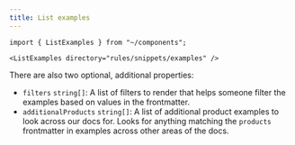 ```yaml
---
title: List examples
---
```


```mdx live
import { ListExamples } from "~/components";

<ListExamples directory="rules/snippets/examples" />
```

There are also two optional, additional properties:

- `filters` `string[]`: A list of filters to render that helps someone filter the examples based on values in the frontmatter.
- `additionalProducts` `string[]`: A list of additional product examples to look across our docs for. Looks for anything matching the `products` frontmatter in examples across other areas of the docs.
